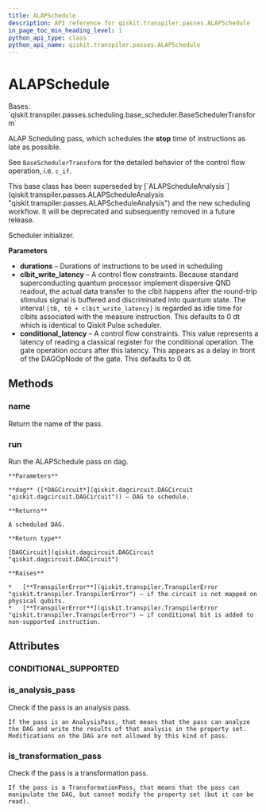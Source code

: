 ```yaml
---
title: ALAPSchedule
description: API reference for qiskit.transpiler.passes.ALAPSchedule
in_page_toc_min_heading_level: 1
python_api_type: class
python_api_name: qiskit.transpiler.passes.ALAPSchedule
---
```


# ALAPSchedule

<Class id="qiskit.transpiler.passes.ALAPSchedule" isDedicatedPage={true} github="https://github.com/qiskit/qiskit/tree/stable/0.22/qiskit/transpiler/passes/scheduling/alap.py" signature="ALAPSchedule(*args, **kwargs)">
  Bases: `qiskit.transpiler.passes.scheduling.base_scheduler.BaseSchedulerTransform`

  ALAP Scheduling pass, which schedules the **stop** time of instructions as late as possible.

  See `BaseSchedulerTransform` for the detailed behavior of the control flow operation, i.e. `c_if`.

  <Admonition title="Note" type="note">
    This base class has been superseded by [`ALAPScheduleAnalysis`](qiskit.transpiler.passes.ALAPScheduleAnalysis "qiskit.transpiler.passes.ALAPScheduleAnalysis") and the new scheduling workflow. It will be deprecated and subsequently removed in a future release.
  </Admonition>

  Scheduler initializer.

  **Parameters**

  *   **durations** – Durations of instructions to be used in scheduling
  *   **clbit\_write\_latency** – A control flow constraints. Because standard superconducting quantum processor implement dispersive QND readout, the actual data transfer to the clbit happens after the round-trip stimulus signal is buffered and discriminated into quantum state. The interval `[t0, t0 + clbit_write_latency]` is regarded as idle time for clbits associated with the measure instruction. This defaults to 0 dt which is identical to Qiskit Pulse scheduler.
  *   **conditional\_latency** – A control flow constraints. This value represents a latency of reading a classical register for the conditional operation. The gate operation occurs after this latency. This appears as a delay in front of the DAGOpNode of the gate. This defaults to 0 dt.

  ## Methods

  ### name

  <Function id="qiskit.transpiler.passes.ALAPSchedule.name" signature="ALAPSchedule.name()">
    Return the name of the pass.
  </Function>

  ### run

  <Function id="qiskit.transpiler.passes.ALAPSchedule.run" signature="ALAPSchedule.run(dag)">
    Run the ALAPSchedule pass on dag.

    **Parameters**

    **dag** ([*DAGCircuit*](qiskit.dagcircuit.DAGCircuit "qiskit.dagcircuit.DAGCircuit")) – DAG to schedule.

    **Returns**

    A scheduled DAG.

    **Return type**

    [DAGCircuit](qiskit.dagcircuit.DAGCircuit "qiskit.dagcircuit.DAGCircuit")

    **Raises**

    *   [**TranspilerError**](qiskit.transpiler.TranspilerError "qiskit.transpiler.TranspilerError") – if the circuit is not mapped on physical qubits.
    *   [**TranspilerError**](qiskit.transpiler.TranspilerError "qiskit.transpiler.TranspilerError") – if conditional bit is added to non-supported instruction.
  </Function>

  ## Attributes

  ### CONDITIONAL\_SUPPORTED

  <Attribute id="qiskit.transpiler.passes.ALAPSchedule.CONDITIONAL_SUPPORTED" attributeValue="(<class 'qiskit.circuit.gate.Gate'>, <class 'qiskit.circuit.delay.Delay'>)" />

  ### is\_analysis\_pass

  <Attribute id="qiskit.transpiler.passes.ALAPSchedule.is_analysis_pass">
    Check if the pass is an analysis pass.

    If the pass is an AnalysisPass, that means that the pass can analyze the DAG and write the results of that analysis in the property set. Modifications on the DAG are not allowed by this kind of pass.
  </Attribute>

  ### is\_transformation\_pass

  <Attribute id="qiskit.transpiler.passes.ALAPSchedule.is_transformation_pass">
    Check if the pass is a transformation pass.

    If the pass is a TransformationPass, that means that the pass can manipulate the DAG, but cannot modify the property set (but it can be read).
  </Attribute>
</Class>


